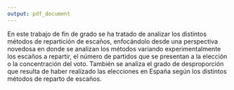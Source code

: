 ```yaml
---
output: pdf_document
---
```


En este trabajo de fin de grado se ha tratado de analizar los distintos métodos de repartición de escaños, enfocándolo desde una perspectiva novedosa en donde se analizan los métodos variando experimentalmente los escaños a repartir, el número de partidos que se presentan a la elección o la concentración del voto.
También se analiza el grado de desproporción que resulta de haber realizado las elecciones en España según los distintos métodos de reparto de escaños.